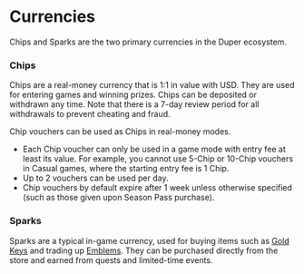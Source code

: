 # Currencies

Chips and Sparks are the two primary currencies in the Duper ecosystem.

### Chips

Chips are a real-money currency that is 1:1 in value with USD. They are used for entering games and winning prizes. Chips can be deposited or withdrawn any time. Note that there is a 7-day review period for all withdrawals to prevent cheating and fraud.

Chip vouchers can be used as Chips in real-money modes.
- Each Chip voucher can only be used in a game mode with entry fee at least its value. For example, you cannot use 5-Chip or 10-Chip vouchers in Casual games, where the starting entry fee is 1 Chip. 
- Up to 2 vouchers can be used per day.
- Chip vouchers by default expire after 1 week unless otherwise specified (such as those given upon Season Pass purchase).

### Sparks

Sparks are a typical in-game currency, used for buying items such as [Gold Keys](./lootboxes#how-to-open-a-lootbox) and trading up [Emblems](./emblems#emblem-merging-trade-up). They can be purchased directly from the store and earned from quests and limited-time events.
